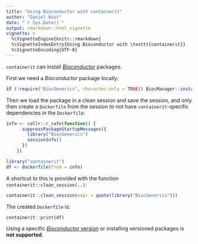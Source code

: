 ```yaml
---
title: "Using Bioconductor with containerit"
author: "Daniel Nüst"
date: "`r Sys.Date()`"
output: rmarkdown::html_vignette
vignette: >
  %\VignetteEngine{knitr::rmarkdown}
  %\VignetteIndexEntry{Using Bioconductor with \texttt{containerit}}
  %\VignetteEncoding{UTF-8}
---
```


<!-- Copyright 2019 Opening Reproducible Research (https://o2r.info) -->

`containerit` can install [_Bioconductor_](https://bioconductor.org) packages.

First we need a _Bioconductor_ package locally:

```r
if (!require("BiocGenerics", character.only = TRUE)) BiocManager::install(c("BiocGenerics"))
```

Then we load the package in a clean session and save the session, and only then create a `Dockerfile` from the session to not have `containerit`-specific dependencies in the `Dockerfile`:

```r
info <- callr::r_safe(function() {
      suppressPackageStartupMessages({
        library("BiocGenerics")
        sessionInfo()
      })
    })

library("containerit")
df <- dockerfile(from = info)
```

A shortcut to this is provided with the function `containerit::clean_session(..)`:

```r
containerit::clean_session(expr = quote(library("BiocGenerics")))
```


The created `Dockerfile` is:

```r
containerit::print(df)
```

Using a specific [_Bioconductor_ version](https://bioconductor.org/about/release-announcements/) or installing versioned packages is **not supported**. 
